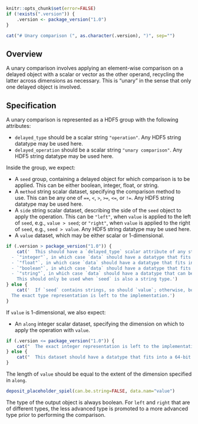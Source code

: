 ```r
knitr::opts_chunk$set(error=FALSE)
if (!exists(".version")) {
    .version <- package_version("1.0")
}
```

```r
cat("# Unary comparison (", as.character(.version), ")", sep="")
```

## Overview

A unary comparison involves applying an element-wise comparison on a delayed object with a scalar or vector as the other operand,
recycling the latter across dimensions as necessary.
This is "unary" in the sense that only one delayed object is involved.

## Specification

A unary comparison is represented as a HDF5 group with the following attributes:

- `delayed_type` should be a scalar string `"operation"`.
  Any HDF5 string datatype may be used here.
- `delayed_operation` should be a scalar string `"unary comparison"`.
  Any HDF5 string datatype may be used here.

Inside the group, we expect:

- A `seed` group, containing a delayed object for which comparison is to be applied.
  This can be either boolean, integer, float, or string.
- A `method` string scalar dataset, specifying the comparison method to use.
  This can be any one of `==`, `<`, `>`, `>=`, `<=`, or `!=`. 
  Any HDF5 string datatype may be used here.
- A `side` string scalar dataset, describing the side of the `seed` object to apply the operation.
  This can be `"left"`, when `value` is applied to the left of `seed`, e.g., `value > seed`;
  or `"right"`, when `value` is applied to the right of `seed`, e.g., `seed > value`.
  Any HDF5 string datatype may be used here.
- A `value` dataset, which may be either scalar or 1-dimensional.
```r
if (.version > package_version("1.0")) {
    cat('  This should have a `delayed_type` scalar attribute of any string datatype, which should be one of the following:
  - `"integer"`, in which case `data` should have a datatype that fits into a 32-bit signed integer.
  - `"float"`, in which case `data` should have a datatype that fits into a 64-bit float.
  - `"boolean"`, in which case `data` should have a datatype that fits into a 8-bit signed integer.
  - `"string"`, in which case `data` should have a datatype that can be represented by a UTF-8 encoded string.
    This should only be used when `seed` is also a string type.')
} else {
    cat('  If `seed` contains strings, so should `value`; otherwise, both `seed` and `value` should be any of boolean, integer or float.
  The exact type representation is left to the implementation.')
}
```

If `value` is 1-dimensional, we also expect:

- An `along` integer scalar dataset, specifying the dimension on which to apply the operation with `value`.
```r
if (.version <= package_version("1.0")) {
    cat("  The exact integer representation is left to the implementation.")
} else {
    cat("  This dataset should have a datatype that fits into a 64-bit unsigned integer.")
}
```
  The length of `value` should be equal to the extent of the dimension specified in `along`.

```r
deposit_placeholder_spiel(can.be.string=FALSE, data.nam="value")
```

The type of the output object is always boolean.
For `left` and `right` that are of different types, the less advanced type is promoted to a more advanced type prior to performing the comparison.


